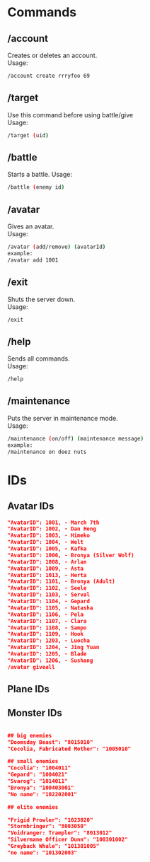 # Commands

## /account
Creates or deletes an account.\
Usage:
```sh
/account create rrryfoo 69
```

## /target
Use this command before using battle/give\
Usage:
```sh
/target (uid)
```
## /battle
Starts a battle.
Usage:
```sh
/battle (enemy id)
```

## /avatar
Gives an avatar.\
Usage:
```sh
/avatar (add/remove) (avatarId)
example:
/avatar add 1001
```

## /exit
Shuts the server down.\
Usage:
```sh
/exit
```

## /help
Sends all commands.\
Usage:
```sh
/help
```

## /maintenance
Puts the server in maintenance mode.\
Usage:
```sh
/maintenance (on/off) (maintenance message)
example:
/maintenance on deez nuts
```

# IDs
## Avatar IDs
```json
"AvatarID": 1001, - March 7th
"AvatarID": 1002, - Dan Heng
"AvatarID": 1003, - Himeko
"AvatarID": 1004, - Welt
"AvatarID": 1005, - Kafka
"AvatarID": 1006, - Bronya (Silver Wolf)
"AvatarID": 1008, - Arlan
"AvatarID": 1009, - Asta
"AvatarID": 1013, - Herta
"AvatarID": 1101, - Bronya (Adult)
"AvatarID": 1102, - Seele
"AvatarID": 1103, - Serval
"AvatarID": 1104, - Gepard
"AvatarID": 1105, - Natasha
"AvatarID": 1106, - Pela
"AvatarID": 1107, - Clara
"AvatarID": 1108, - Sampo
"AvatarID": 1109, - Hook
"AvatarID": 1203, - Luocha
"AvatarID": 1204, - Jing Yuan
"AvatarID": 1205, - Blade
"AvatarID": 1206, - Sushang
/avatar giveall
```
## Plane IDs

## Monster IDs
```json

## big enemies
"Doomsday Beast": "8015010"
"Cocolia, Fabricated Mother": "1005010"

## small enemies
"Cocolia": "1004011"
"Gepard": "1004021"
"Svarog": "1014011"
"Bronya": "100403001"
"No name": "102202001"

## elite enemies

"Frigid Prowler": "1023020"
"Stormbringer": "8003050"
"Voidranger: Trampler": "8013012"
"Silvermane Officer Dunn": "100301002"
"Greyback Whale": "101301005"
"no name": "101302003"
```